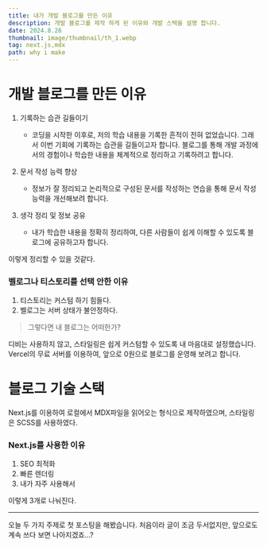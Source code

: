 ```yaml
---
title: 내가 개발 블로그를 만든 이유
description: 개발 블로그를 제작 하게 된 이유와 개발 스택을 설명 합니다.
date: 2024.8.26
thumbnail: image/thumbnail/th_1.webp
tag: next.js,mdx
path: why i make
---
```


# 개발 블로그를 만든 이유

1. 기록하는 습관 길들이기

   - 코딩을 시작한 이후로, 저의 학습 내용을 기록한 흔적이 전혀 없었습니다. 그래서 이번 기회에 기록하는 습관을 길들이고자 합니다. 블로그를 통해 개발 과정에서의 경험이나 학습한 내용을 체계적으로 정리하고 기록하려고 합니다.

2. 문서 작성 능력 향상

   - 정보가 잘 정리되고 논리적으로 구성된 문서를 작성하는 연습을 통해 문서 작성 능력을 개선해보려 합니다.

3. 생각 정리 및 정보 공유
   - 내가 학습한 내용을 정확히 정리하여, 다른 사람들이 쉽게 이해할 수 있도록 블로그에 공유하고자 합니다.

이렇게 정리할 수 있을 것같다.

### 벨로그나 티스토리를 선택 안한 이유

1. 티스토리는 커스텀 하기 힘들다.
2. 벨로그는 서버 상태가 불안정하다.

> 그렇다면 내 블로그는 어떠한가?

디비는 사용하지 않고, 스타일링은 쉽게 커스텀할 수 있도록 내 마음대로 설정했습니다. Vercel의 무료 서버를 이용하여, 앞으로 0원으로 블로그를 운영해 보려고 합니다.

# 블로그 기술 스택

Next.js를 이용하여 로컬에서 MDX파일을 읽어오는 형식으로 제작하였으며, 스타일링은 SCSS를 사용하였다.

### Next.js를 사용한 이유

1. SEO 최적화
2. 빠른 렌더링
3. 내가 자주 사용해서

이렇게 3개로 나눠진다.

<hr />
오늘 두 가지 주제로 첫 포스팅을 해봤습니다. 처음이라 글이 조금 두서없지만, 앞으로도
계속 쓰다 보면 나아지겠죠...?
